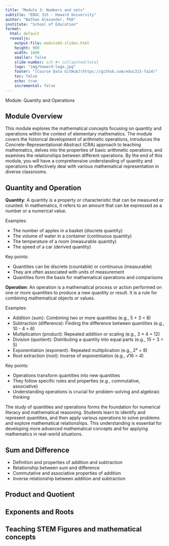 ```yaml
---
title: "Module 3: Numbers and sets"
subtitle: "EDUC 315 - Howard University"
author: "Nathan Alexander, PhD"
institute: "School of Education"
format: 
  html: default
  revealjs:
    output-file: module03-slides.html
    height: 900
    width: 1600
    smaller: false
    slide-number: c/t #< collapsted/total
    logo: "img/howard-logo.jpg"
    footer: "[Course Data GitHub](https://github.com/educ315-fa24)"
    toc: false
    echo: true
    incremental: false
---
```


Module: Quantity and Operations

## Module Overview

This module explores the mathematical concepts focusing on quantity and operations within the context of elementary mathematics. The module covers the historical development of arithmetic operations, introduces the Concrete-Representational-Abstract (CRA) approach to teaching mathematics, delves into the properties of basic arithmetic operations, and examines the relationships between different operations. By the end of this module, you will have a comprehensive understanding of quantity and operations to effectively deal with various mathematical representation in diverse classrooms.

## Quantity and Operation

**Quantity**: A quantity is a property or characteristic that can be measured or counted. In mathematics, it refers to an amount that can be expressed as a number or a numerical value.

Examples:

- The number of apples in a basket (discrete quantity)
- The volume of water in a container (continuous quantity)
- The temperature of a room (measurable quantity)
- The speed of a car (derived quantity)

Key points:

- Quantities can be discrete (countable) or continuous (measurable)
- They are often associated with units of measurement
- Quantities form the basis for mathematical operations and comparisons

**Operation**: An operation is a mathematical process or action performed on one or more quantities to produce a new quantity or result. It is a rule for combining mathematical objects or values.

Examples:

- Addition (sum): Combining two or more quantities (e.g., 5 + 3 = 8)
- Subtraction (difference): Finding the difference between quantities (e.g., 10 - 4 = 6)
- Multiplication (product): Repeated addition or scaling (e.g., 3 × 4 = 12)
- Division (quotient): Distributing a quantity into equal parts (e.g., 15 ÷ 3 = 5)
- Exponentiation (exponent): Repeated multiplication (e.g., 2³ = 8)
- Root extraction (root): Inverse of exponentiation (e.g., √16 = 4)

Key points:

- Operations transform quantities into new quantities
- They follow specific rules and properties (e.g., commutative, associative)
- Understanding operations is crucial for problem-solving and algebraic thinking

The study of quantities and operations forms the foundation for numerical literacy and mathematical reasoning. Students learn to identify and represent quantities, and then apply various operations to solve problems and explore mathematical relationships. This understanding is essential for developing more advanced mathematical concepts and for applying mathematics in real-world situations.

## Sum and Difference

- Definition and properties of addition and subtraction
- Relationship between sum and difference
- Commutative and associative properties of addition
- Inverse relationship between addition and subtraction

## Product and Quotient


## Exponents and Roots

## Teaching STEM Figures and mathematical concepts
